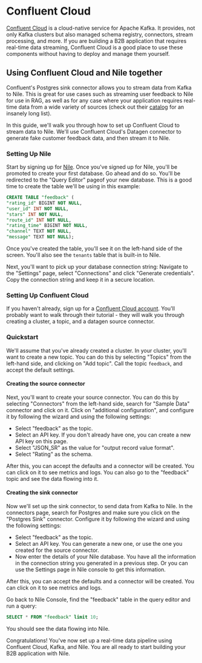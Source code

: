 # Confluent Cloud

[Confluent Cloud](https://www.confluent.io/confluent-cloud/) is a cloud-native service for Apache Kafka. It provides, not only Kafka clusters but also managed
schema registry, connectors, stream processing, and more. If you are building a B2B application that requires real-time data streaming, Confluent Cloud is
a good place to use these components without having to deploy and manage them yourself.

## Using Confluent Cloud and Nile together

Confluent's Postgres sink connector allows you to stream data from Kafka to Nile. This is great for use cases such as streaming user feedback to Nile for use in RAG,
as well as for any case where your application requires real-time data from a wide variety of sources
(check out their [catalog](https://www.confluent.io/product/connectors/) for an insanely long list).

In this guide, we'll walk you through how to set up Confluent Cloud to stream data to Nile. We'll use Confluent Cloud's Datagen connector to generate
fake customer feedback data, and then stream it to Nile.

### Setting Up Nile

Start by signing up for [Nile](https://console.thenile.dev/). Once you've signed up for Nile, you'll be promoted to create your first database. Go ahead and do so.
You'll be redirected to the "Query Editor" pageof your new database. This is a good time to create the table we'll be using in this example:

```sql
CREATE TABLE "feedback" (
"rating_id" BIGINT NOT NULL,
"user_id" INT NOT NULL,
"stars" INT NOT NULL,
"route_id" INT NOT NULL,
"rating_time" BIGINT NOT NULL,
"channel" TEXT NOT NULL,
"message" TEXT NOT NULL);
```

Once you've created the table, you'll see it on the left-hand side of the screen. You'll also see the `tenants` table that is built-in to Nile.

Next, you'll want to pick up your database connection string: Navigate to the "Settings" page, select "Connections" and click "Generate credentials".
Copy the connection string and keep it in a secure location.

### Setting Up Confluent Cloud

If you haven't already, sign up for a [Confluent Cloud account](https://confluent.cloud/signup). You'll probably want to walk through their tutorial - they will walk you
through creating a cluster, a topic, and a datagen source connector.

### Quickstart

We'll assume that you've already created a cluster. In your cluster, you'll want to create a new topic. You can do this by selecting "Topics" from the left-hand side, and
clicking on "Add topic". Call the topic `feedback`, and accept the default settings.

#### Creating the source connector

Next, you'll want to create your source connector. You can do this by selecting "Connectors" from the left-hand side, search for "Sample Data" connector and click on it.
Click on "additional configuration", and configure it by following the wizard and using the following settings:

- Select "feedback" as the topic.
- Select an API key. If you don't already have one, you can create a new API key on this page.
- Select "JSON_SR" as the value for "output record value format".
- Select "Rating" as the schema.

After this, you can accept the defaults and a connector will be created. You can click on it to see metrics and logs. You can also go to the "feedback" topic and see the data
flowing into it.

#### Creating the sink connector

Now we'll set up the sink connector, to send data from Kafka to Nile. In the connectors page, search for Postgres and make sure you click on the "Postgres Sink" connector.
Configure it by following the wizard and using the following settings:

- Select "feedback" as the topic.
- Select an API key. You can generate a new one, or use the one you created for the source connector.
- Now enter the details of your Nile database. You have all the information in the connection string you generated in a previous step. Or you can use the Settings page in
  Nile console to get this information.

After this, you can accept the defaults and a connector will be created. You can click on it to see metrics and logs.

Go back to Nile Console, find the "feedback" table in the query editor and run a query:

```sql
SELECT * FROM "feedback" limit 10;
```

You should see the data flowing into Nile.

Congratulations! You've now set up a real-time data pipeline using Confluent Cloud, Kafka, and Nile. You are all ready to start building your B2B application with Nile.
